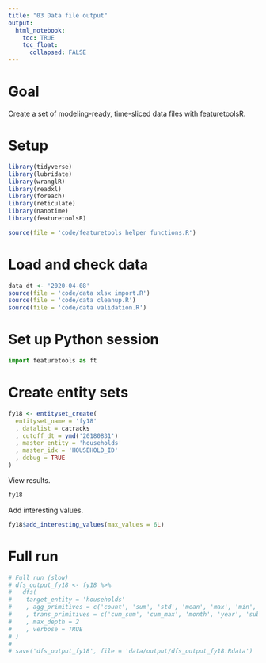 ```yaml
---
title: "03 Data file output"
output:
  html_notebook:
    toc: TRUE
    toc_float:
      collapsed: FALSE
---
```


# Goal

Create a set of modeling-ready, time-sliced data files with featuretoolsR.

# Setup

```r
library(tidyverse)
library(lubridate)
library(wranglR)
library(readxl)
library(foreach)
library(reticulate)
library(nanotime)
library(featuretoolsR)

source(file = 'code/featuretools helper functions.R')
```

# Load and check data

```r
data_dt <- '2020-04-08'
source(file = 'code/data xlsx import.R')
source(file = 'code/data cleanup.R')
source(file = 'code/data validation.R')
```

# Set up Python session

```python
import featuretools as ft
```

# Create entity sets

```r
fy18 <- entityset_create(
  entityset_name = 'fy18'
  , datalist = catracks
  , cutoff_dt = ymd('20180831')
  , master_entity = 'households'
  , master_idx = 'HOUSEHOLD_ID'
  , debug = TRUE
)
```

View results.

```r
fy18
```

Add interesting values.

```r
fy18$add_interesting_values(max_values = 6L)
```

# Full run

```r
# Full run (slow)
# dfs_output_fy18 <- fy18 %>%
#   dfs(
#    target_entity = 'households'
#    , agg_primitives = c('count', 'sum', 'std', 'mean', 'max', 'min', 'median', 'first', 'last', 'percent_true')
#    , trans_primitives = c('cum_sum', 'cum_max', 'month', 'year', 'subtract_numeric', 'divide_numeric', 'time_since_previous')
#    , max_depth = 2
#    , verbose = TRUE
# )
# 
# save('dfs_output_fy18', file = 'data/output/dfs_output_fy18.Rdata')
```

